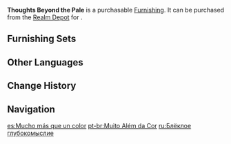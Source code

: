 {{Furnishing Infobox
|id             = 372331
|image          = Item Thoughts Beyond the Pale.png
|category       = Landform
|subcategory    = Tree
|quality        = 3
|adeptal_energy = 20
|load           = 50
|reduced_load   = 50
|description    = A sakura with a unique coloration attributed to its growing in areas more greatly saturated with [[Electro]], making them lighter and paler than usual.<br />Such sakura trees are often accompanied by monsters lying in wait or fiendish puzzles, but for those who wish to receive literary inspiration from the sight of it, a little reckless adventure is a small price to pay...
|source1        = [[Realm Depot]]
}}
'''Thoughts Beyond the Pale''' is a purchasable [[Furnishing]]. It can be purchased from the [[Realm Depot]] for {{Item|Realm Currency|30|x=80}}.

==Furnishing Sets==
{{Craft Usage}}

==Other Languages==
{{Other Languages
|default_hidden = 1
|en      = Thoughts Beyond the Pale
|zhs     = 「着意入深薄」
|zhs_rm  = "Zhuóyì Rù Shēn Báo"
|zht     = 「著意入深薄」
|zht_rm  = "Zhuóyì Rù Shēn Báo"
|ja      = 「薄色による剣呑」
|ja_rm   = "Usuiro ni yoru Kennon"
|ko      = 「연보라빛 성의」
|ko_rm   = "Yeonborabit Seong'ui"
|es      = Mucho más que un color
|fr      = «&nbsp;Pensées au-delà des bornes&nbsp;»
|ru      = Блёклое глубокомыслие
|th      = "สีสันสุดลึกล้ำ"
|th_rm   = 
|vi      = Lưu Tâm Vào Chi Tiết
|de      = „Verblassende Gedanken“
|id      = "Rencana Masuk Lubang Buaya"
|pt      = Muito Além da Cor
|tr      = Sınırların Ötesindeki Düşünceler
|it      = Pallida imitazione
}}

==Change History==
{{Change History|2.2}}

==Navigation==
{{Furnishing Navbox|exterior}}

[[es:Mucho más que un color]]
[[pt-br:Muito Além da Cor]]
[[ru:Блёклое глубокомыслие]]